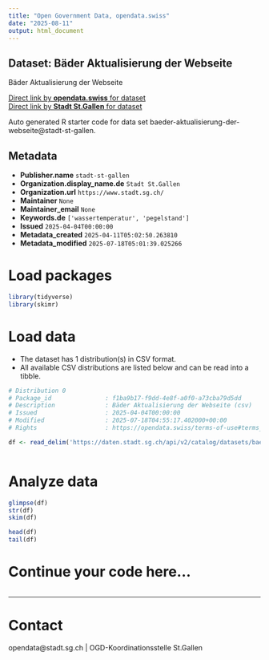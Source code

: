 ```yaml
---
title: "Open Government Data, opendata.swiss"
date: "2025-08-11"
output: html_document
---
```


## Dataset: Bäder Aktualisierung der Webseite

Bäder Aktualisierung der Webseite

[Direct link by **opendata.swiss** for dataset](https://opendata.swiss/de/dataset/bader-aktualisierung-der-webseite)<br>
[Direct link by **Stadt St.Gallen** for dataset](https://daten.stadt.sg.ch/explore/dataset/baeder-aktualisierung-der-webseite/)

Auto generated R starter code for data set baeder-aktualisierung-der-webseite@stadt-st-gallen.

## Metadata

- **Publisher.name** `stadt-st-gallen`
- **Organization.display_name.de** `Stadt St.Gallen`
- **Organization.url** `https://www.stadt.sg.ch/`
- **Maintainer** `None`
- **Maintainer_email** `None`
- **Keywords.de** `['wassertemperatur', 'pegelstand']`
- **Issued** `2025-04-04T00:00:00`
- **Metadata_created** `2025-04-11T05:02:50.263810`
- **Metadata_modified** `2025-07-18T05:01:39.025266`


# Load packages

```r

library(tidyverse)
library(skimr)

```

# Load data

-   The dataset has 1 distribution(s) in CSV format.
-   All available CSV distributions are listed below and can be read into a tibble.

```r

# Distribution 0
# Package_id               : f1ba9b17-f9dd-4e8f-a0f0-a73cba79d5dd
# Description              : Bäder Aktualisierung der Webseite (csv)
# Issued                   : 2025-04-04T00:00:00
# Modified                 : 2025-07-18T04:55:17.402000+00:00
# Rights                   : https://opendata.swiss/terms-of-use#terms_by

df <- read_delim('https://daten.stadt.sg.ch/api/v2/catalog/datasets/baeder-aktualisierung-der-webseite/exports/csv?use_labels=true')



```

# Analyze data

```r

glimpse(df)
str(df)
skim(df)

head(df)
tail(df)

```

# Continue your code here...

```r

```

------------------------------------------------------------------------

# Contact

opendata@stadt.sg.ch | OGD-Koordinationsstelle St.Gallen
